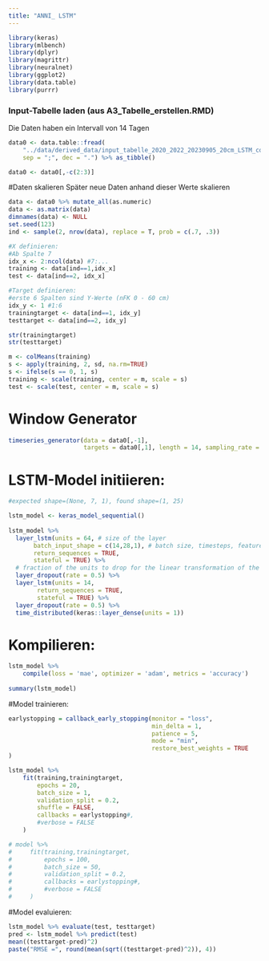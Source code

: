 ```yaml
---
title: "ANNI_ LSTM"
---
```


```r
library(keras)
library(mlbench)
library(dplyr)
library(magrittr)
library(neuralnet)
library(ggplot2)
library(data.table)
library(purrr)
```


### Input-Tabelle laden (aus A3_Tabelle_erstellen.RMD)
Die Daten haben ein Intervall von 14 Tagen
```r
data0 <- data.table::fread(
    "../data/derived_data/input_tabelle_2020_2022_20230905_20cm_LSTM_complete.csv",
    sep = ";", dec = ".") %>% as_tibble()

data0 <- data0[,-c(2:3)]
```

#Daten skalieren
Später neue Daten anhand dieser Werte skalieren
```r
data <- data0 %>% mutate_all(as.numeric)
data <- as.matrix(data)
dimnames(data) <- NULL
set.seed(123)
ind <- sample(2, nrow(data), replace = T, prob = c(.7, .3))

#X definieren:
#Ab Spalte 7
idx_x <- 2:ncol(data) #7:...
training <- data[ind==1,idx_x]
test <- data[ind==2, idx_x]

#Target definieren:
#erste 6 Spalten sind Y-Werte (nFK 0 - 60 cm)
idx_y <- 1 #1:6
trainingtarget <- data[ind==1, idx_y] 
testtarget <- data[ind==2, idx_y]

str(trainingtarget)
str(testtarget)
```

```r
m <- colMeans(training)
s <- apply(training, 2, sd, na.rm=TRUE)
s <- ifelse(s == 0, 1, s)
training <- scale(training, center = m, scale = s)
test <- scale(test, center = m, scale = s)
```

# Window Generator

```r
timeseries_generator(data = data0[,-1], 
                     targets = data0[,1], length = 14, sampling_rate = 7, stride = 1)
```


# LSTM-Model initiieren:
```r
#expected shape=(None, 7, 1), found shape=(1, 25)

lstm_model <- keras_model_sequential()
 
lstm_model %>%
  layer_lstm(units = 64, # size of the layer
       batch_input_shape = c(14,28,1), # batch size, timesteps, features
       return_sequences = TRUE,
       stateful = TRUE) %>%
  # fraction of the units to drop for the linear transformation of the inputs
  layer_dropout(rate = 0.5) %>%
  layer_lstm(units = 14,
        return_sequences = TRUE,
        stateful = TRUE) %>%
  layer_dropout(rate = 0.5) %>%
  time_distributed(keras::layer_dense(units = 1))
```


# Kompilieren:
```r
lstm_model %>%
    compile(loss = 'mae', optimizer = 'adam', metrics = 'accuracy')
 
summary(lstm_model)
```




#Model trainieren:
```r
earlystopping = callback_early_stopping(monitor = "loss", 
                                        min_delta = 1, 
                                        patience = 5, 
                                        mode = "min", 
                                        restore_best_weights = TRUE                                            
)

lstm_model %>%          
    fit(training,trainingtarget, 
        epochs = 20,
        batch_size = 1,
        validation_split = 0.2, 
        shuffle = FALSE,
        callbacks = earlystopping#,
        #verbose = FALSE
    )

# model %>%          
#     fit(training,trainingtarget, 
#         epochs = 100,
#         batch_size = 50,
#         validation_split = 0.2, 
#         callbacks = earlystopping#,
#         #verbose = FALSE
#     )
```


#Model evaluieren:
```r
lstm_model %>% evaluate(test, testtarget)
pred <- lstm_model %>% predict(test)
mean((testtarget-pred)^2) 
paste("RMSE =", round(mean(sqrt((testtarget-pred)^2)), 4))
```

<!-- #Ergebnis plotten: -->
<!-- ```{r} -->
<!-- x1 <- testtarget %>% as.data.frame() %>%  -->
<!--     tidyr::pivot_longer(cols = everything(), values_to = "measured", names_to = "depth") -->

<!-- y1 <- pred %>% as.data.frame() %>%  -->
<!--     tidyr::pivot_longer(cols = everything(), values_to = "predicted") %>% select(predicted) -->

<!-- result <- bind_cols(x1, y1) %>%  -->
<!--     mutate_at("depth",  -->
<!--               ~factor(., labels = c("nFK_0010_change", "nFK_1020_change", "nFK_2030_change",  -->
<!--                                     "nFK_3040_change", "nFK_4050_change", "nFK_5060_change") )) -->


<!-- ggplot(result, aes(measured, predicted)) +  -->
<!--     geom_point(alpha = 0.05) +  -->
<!--     geom_abline(slope = 1, intercept = 0, color = "red", linetype = 2) +  -->
<!--     facet_wrap(depth~.) +  -->
<!--     theme_bw() +  -->
<!--     theme(panel.grid = element_blank()) -->
<!-- ``` -->
